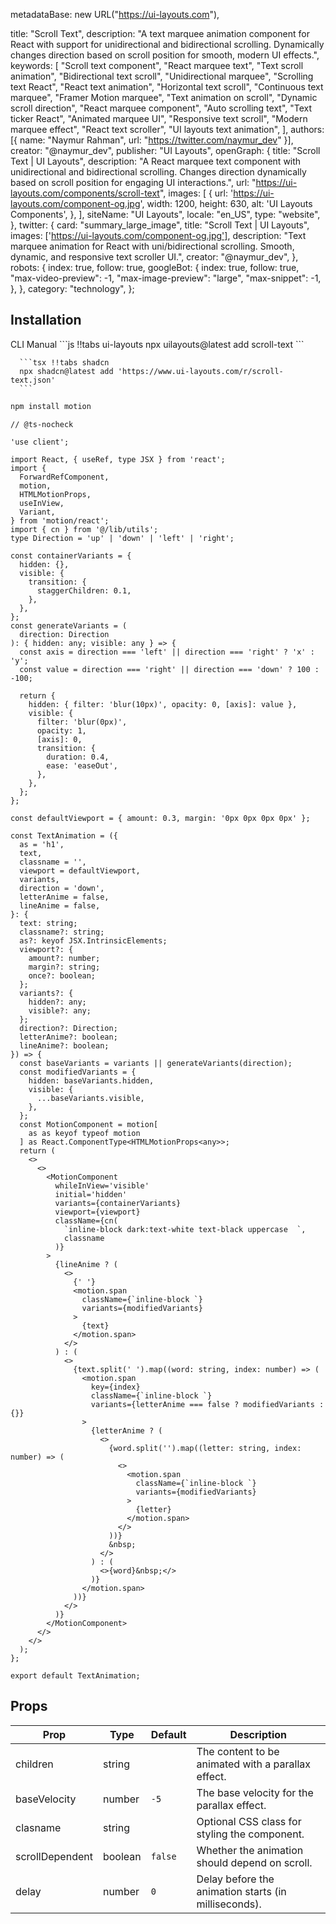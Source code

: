   metadataBase: new URL("https://ui-layouts.com"),

  title: "Scroll Text",
  description:
    "A text marquee animation component for React with support for unidirectional and bidirectional scrolling. Dynamically changes direction based on scroll position for smooth, modern UI effects.",
  keywords: [
    "Scroll text component",
    "React marquee text",
    "Text scroll animation",
    "Bidirectional text scroll",
    "Unidirectional marquee",
    "Scrolling text React",
    "React text animation",
    "Horizontal text scroll",
    "Continuous text marquee",
    "Framer Motion marquee",
    "Text animation on scroll",
    "Dynamic scroll direction",
    "React marquee component",
    "Auto scrolling text",
    "Text ticker React",
    "Animated marquee UI",
    "Responsive text scroll",
    "Modern marquee effect",
    "React text scroller",
    "UI layouts text animation",
  ],
  authors: [{ name: "Naymur Rahman", url: "https://twitter.com/naymur_dev" }],
  creator: "@naymur_dev",
  publisher: "UI Layouts",
  openGraph: {
    title: "Scroll Text | UI Layouts",
    description:
      "A React marquee text component with unidirectional and bidirectional scrolling. Changes direction dynamically based on scroll position for engaging UI interactions.",
    url: "https://ui-layouts.com/components/scroll-text",
    images: [
      {
        url: 'https://ui-layouts.com/component-og.jpg',
        width: 1200,
        height: 630,
        alt: 'UI Layouts Components',
      },
    ],
    siteName: "UI Layouts",
    locale: "en_US",
    type: "website",
  },
  twitter: {
    card: "summary_large_image",
    title: "Scroll Text | UI Layouts",
    images: ['https://ui-layouts.com/component-og.jpg'],
    description:
      "Text marquee animation for React with uni/bidirectional scrolling. Smooth, dynamic, and responsive text scroller UI.",
    creator: "@naymur_dev",
  },
  robots: {
    index: true,
    follow: true,
    googleBot: {
      index: true,
      follow: true,
      "max-video-preview": -1,
      "max-image-preview": "large",
      "max-snippet": -1,
    },
  },
  category: "technology",
};


<ComponentCodePreview name='text-scroll-animation' hasReTrigger responsive />

## Installation

<Tabs defaultValue="cli">

<TabsList className='border-b w-full bg-transparent dark:bg-transparent justify-start dark:bg-zinc-900 h-11'>
  <TabsTrigger value='cli'>CLI</TabsTrigger>
  <TabsTrigger value='manual'>Manual</TabsTrigger>
</TabsList>

  <TabsContent value="cli">
   <CodeWithTabs>
      ```js !!tabs ui-layouts
      npx uilayouts@latest add scroll-text
      ```

      ```tsx !!tabs shadcn
      npx shadcn@latest add 'https://www.ui-layouts.com/r/scroll-text.json'
      ```

   </CodeWithTabs>
  </TabsContent>
  
<TabsContent value="manual">

```bash
npm install motion
```

```tsx scroll-text.tsx
// @ts-nocheck

'use client';

import React, { useRef, type JSX } from 'react';
import {
  ForwardRefComponent,
  motion,
  HTMLMotionProps,
  useInView,
  Variant,
} from 'motion/react';
import { cn } from '@/lib/utils';
type Direction = 'up' | 'down' | 'left' | 'right';

const containerVariants = {
  hidden: {},
  visible: {
    transition: {
      staggerChildren: 0.1,
    },
  },
};
const generateVariants = (
  direction: Direction
): { hidden: any; visible: any } => {
  const axis = direction === 'left' || direction === 'right' ? 'x' : 'y';
  const value = direction === 'right' || direction === 'down' ? 100 : -100;

  return {
    hidden: { filter: 'blur(10px)', opacity: 0, [axis]: value },
    visible: {
      filter: 'blur(0px)',
      opacity: 1,
      [axis]: 0,
      transition: {
        duration: 0.4,
        ease: 'easeOut',
      },
    },
  };
};

const defaultViewport = { amount: 0.3, margin: '0px 0px 0px 0px' };

const TextAnimation = ({
  as = 'h1',
  text,
  classname = '',
  viewport = defaultViewport,
  variants,
  direction = 'down',
  letterAnime = false,
  lineAnime = false,
}: {
  text: string;
  classname?: string;
  as?: keyof JSX.IntrinsicElements;
  viewport?: {
    amount?: number;
    margin?: string;
    once?: boolean;
  };
  variants?: {
    hidden?: any;
    visible?: any;
  };
  direction?: Direction;
  letterAnime?: boolean;
  lineAnime?: boolean;
}) => {
  const baseVariants = variants || generateVariants(direction);
  const modifiedVariants = {
    hidden: baseVariants.hidden,
    visible: {
      ...baseVariants.visible,
    },
  };
  const MotionComponent = motion[
    as as keyof typeof motion
  ] as React.ComponentType<HTMLMotionProps<any>>;
  return (
    <>
      <>
        <MotionComponent
          whileInView='visible'
          initial='hidden'
          variants={containerVariants}
          viewport={viewport}
          className={cn(
            `inline-block dark:text-white text-black uppercase  `,
            classname
          )}
        >
          {lineAnime ? (
            <>
              {' '}
              <motion.span
                className={`inline-block `}
                variants={modifiedVariants}
              >
                {text}
              </motion.span>
            </>
          ) : (
            <>
              {text.split(' ').map((word: string, index: number) => (
                <motion.span
                  key={index}
                  className={`inline-block `}
                  variants={letterAnime === false ? modifiedVariants : {}}
                >
                  {letterAnime ? (
                    <>
                      {word.split('').map((letter: string, index: number) => (
                        <>
                          <motion.span
                            className={`inline-block `}
                            variants={modifiedVariants}
                          >
                            {letter}
                          </motion.span>
                        </>
                      ))}
                      &nbsp;
                    </>
                  ) : (
                    <>{word}&nbsp;</>
                  )}
                </motion.span>
              ))}
            </>
          )}
        </MotionComponent>
      </>
    </>
  );
};

export default TextAnimation;
```
</TabsContent>
</Tabs>

## Props

| Prop            | Type    | Default | Description                                          |
| --------------- | ------- | ------- | ---------------------------------------------------- |
| children        | string  |         | The content to be animated with a parallax effect.   |
| baseVelocity    | number  | `-5`    | The base velocity for the parallax effect.           |
| clasname        | string  |         | Optional CSS class for styling the component.        |
| scrollDependent | boolean | `false` | Whether the animation should depend on scroll.       |
| delay           | number  | `0`     | Delay before the animation starts (in milliseconds). |
